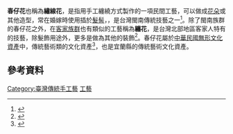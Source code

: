 '''春仔花'''也稱為'''繡線花'''，是指用手工纏繞方式製作的一項民間工藝，可以做成[[花朵|花朵]]或其他造型，常在婚嫁時使用插於[[髮髻|髮髻]]，，是台灣閩南傳統技藝之一<ref>{{Cite news |url=https://www.peopo.org/news/372141 |title=傳統美學新時尚 陳惠美的春仔花 |author=林晏寧、鄭喬予 |date=2018-07-04 |work=公民新聞 |accessdate=2021-02-26 |language=中文 |archive-date=2021-01-18 |archive-url=https://web.archive.org/web/20210118012729/https://www.peopo.org/news/372141 |dead-url=no }}</ref>。除了閩南族群的春仔花之外，在[[客家族群|客家族群]]也有類似的工藝稱為'''纏花'''，是台灣北部地區客家人特有的技藝，除髮飾用途外，更多是做為其他的裝飾<ref>{{Cite web |title=纏花工藝(春仔花) |url=https://nchdb.boch.gov.tw/assets/overview/traditionalCraft/20100526000005 |accessdate=2021-02-26 |publisher=文化部文化資產局 |language=中文 |archive-date=2018-01-17 |archive-url=https://web.archive.org/web/20180117190751/https://nchdb.boch.gov.tw/assets/overview/traditionalCraft/20100526000005 |dead-url=no }}</ref>。春仔花屬於[[中華民國無形文化資產傳統藝術類|中華民國無形文化資產]]中，傳統藝術類的文化資產<ref>{{Cite web |title=陳惠美 |url=https://memory.culture.tw/Home/Detail?Id=295720&IndexCode=Culture_People |accessdate=2021-02-26 |publisher=國家文化記憶庫 |language=中文}}</ref>，也是宜蘭縣的傳統藝術文化資產。

==參考資料==
{{reflist}}
{{宜蘭縣其他文化資產}}
{{藝術小作品}}
[[Category:臺灣傳統手工藝|Category:臺灣傳統手工藝]]
[[Category:中華民國無形文化資產傳統工藝類|工藝]]